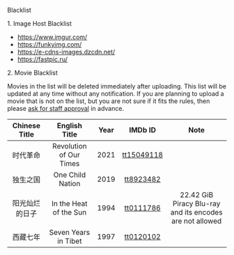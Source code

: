 <Heading1 id="content">Blacklist</Heading1>

<Heading2 id="image-host">1. Image Host Blacklist</Heading2>

- https://www.imgur.com/
- https://funkyimg.com/
- https://e-cdns-images.dzcdn.net/
- https://fastpic.ru/

<Heading2 id="movie">2. Movie Blacklist</Heading2>

Movies in the list will be deleted immediately after uploading. This list will be updated at any time without any notification. If you are planning to upload a movie that is not on the list, but you are not sure if it fits the rules, then please [ask for staff approval](forums.php?action=viewthread&threadid=21) in advance.

| **Chinese Title** | **English Title** | **Year** | **IMDb ID** | **Note** |
| :----: | :----: | :----: | :----: | :----: |
| 时代革命 | Revolution of Our Times | 2021 | [tt15049118](https://www.imdb.com/title/tt15049118/) |  |
| 独生之国 | One Child Nation | 2019 | [tt8923482](https://www.imdb.com/title/tt8923482/) |  |
| 阳光灿烂的日子 | In the Heat of the Sun | 1994 | [tt0111786](https://www.imdb.com/title/tt0111786/) | 22.42 GiB Piracy Blu-ray and its encodes are not allowed |
| 西藏七年 | Seven Years in Tibet | 1997 | [tt0120102](https://www.imdb.com/title/tt0120102/) |  |